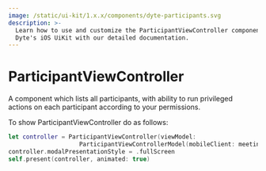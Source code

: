 ```yaml
---
image: /static/ui-kit/1.x.x/components/dyte-participants.svg
description: >-
  Learn how to use and customize the ParticipantViewController component in
  Dyte's iOS UiKit with our detailed documentation.
---
```


# ParticipantViewController

A component which lists all participants, with ability to run privileged actions
on each participant according to your permissions.

To show ParticipantViewController do as follows:

```swift
let controller = ParticipantViewController(viewModel:
                    ParticipantViewControllerModel(mobileClient: meeting))
controller.modalPresentationStyle = .fullScreen
self.present(controller, animated: true)
```

<head>
  <title>iOS ParticipantViewController</title>
</head>
